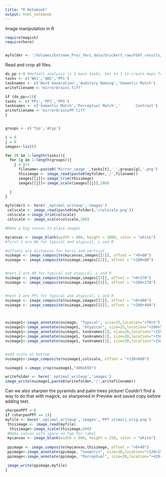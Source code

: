 ```yaml
---
title: "R Notebook"
output: html_notebook
---
```


Image manipulation in R

```r
require(magick)
require(here)


myfolder <- '/Volumes/Extreme_Pro/_fmri_data/bruckert_raw/FEAT_results/mirror_map_avgs'


```

Read and crop all files.
```r
do_pp <-0 #default analysis is 3 main tasks. Set to 1 to create maps for supplementary material
tasks <- c('WG1','AN5','PP1')
tasknames <- c('Word Generation','Auditory Naming','Semantic Match')
writefilename <-'mirrorbrains.tiff'

if (do_pp==1){
tasks <- c('PP1','PP3','PP5')
tasknames <- c('Semantic Match','Perceptual Match','       Contrast')
writefilename <-'mirrorbrainsPP.tiff'
}


groups <- c('Typ','Atyp')

i = 0
j = 0
images<-list()

for (t in 1:length(tasks)){
  for (g in 1:length(groups)){
    j <-j+1
      filename<-paste0('Mirror_image_',tasks[t],'_',groups[g],'.png')
      thisimage <- image_read(paste0(myfolder,'/',filename))
      images[[j]]<-image_trim(thisimage)
      images[[j]]<-image_scale(images[[j]],200)

  }
}

myfolder1 <- here('_optimal_writeup','images')
 colscale <- image_read(paste0(myfolder1,'/colscale.png'))
 colscale <-image_trim(colscale)
 colscale <- image_scale(colscale,200)


```

```r
#Make a big canvas to place images

mycanvas <- image_blank(width = 800, height = 1000, color = "white")
#first 2 are WG for typical and atypical, L and R

#offsets are distances for horiz and vertical
nuimage <- image_composite(mycanvas,images[[1]], offset = "+0+80")
nuimage <- image_composite(nuimage,images[[2]], offset = "+200+80")


#next 2 are AN for typical and atypical, L and R
nuimage <- image_composite(nuimage,images[[3]], offset = "+0+270")
nuimage <- image_composite(nuimage,images[[4]], offset = "+200+270")


#next 2 are PP1 for typical and atypical, L and R
nuimage <- image_composite(nuimage,images[[5]], offset = "+0+460")
nuimage <- image_composite(nuimage,images[[6]], offset = "+200+460")



nuimage1<-image_annotate(nuimage, "Typical", size=25,location="+70+5")
nuimage1<-image_annotate(nuimage1, "Atypical", size=25,location="+260+5")
nuimage1<-image_annotate(nuimage1, tasknames[1], size=20,location="+150+40")
nuimage1<-image_annotate(nuimage1, tasknames[2], size=20,location="+150+240")
nuimage1<-image_annotate(nuimage1, tasknames[3], size=20,location="+150+430")


#add scale at bottom
nuimage1<-image_composite(nuimage1,colscale, offset = "+130+600")

nuimage1 <-image_crop(nuimage1,"400x650")

writefolder <- here('_optimal_writeup','images')
image_write(nuimage1,paste0(writefolder,'/',writefilename))
```

 
Can we also sharpen the pyramids and palm trees picture! Couldn't find a way to do that with magick, so sharpened in Preview and saved copy before adding text.

```r
sharpenPPT <-0
if (sharpenPPT == 1){
myfile <- here('_optimal_writeup','images','PPT stimuli_orig.png')
 thisimage <- image_read(myfile)
  thisimage<-image_scale(thisimage,600)
 #Make canvas with space on top for label
 mycanvas <- image_blank(width = 600, height = 250, color = "white")
 
 ppimage <- image_composite(mycanvas,thisimage, offset = "+0+40")
 ppimage<-image_annotate(ppimage, "Semantic", size=20,location="+120+15")
 ppimage<-image_annotate(ppimage, "Perceptual", size=20,location="+420+15")

 image_write(ppimage,myfile)
}
```
